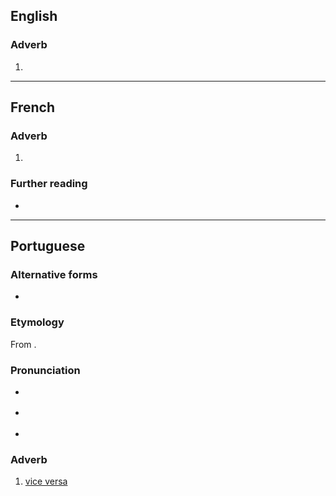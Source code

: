 {{also|viceversa|vice versa|vice versâ}}

==English==

===Adverb===
{{en-adv|-}}

# {{alternative spelling of|en|vice versa}}

----

==French==

===Adverb===
{{fr-adv}}

# {{alt form|fr|vice versa}}

===Further reading===
* {{R:TLFi}}

----

==Portuguese==

===Alternative forms===
* {{alt|pt|vice versa}}

===Etymology===
From {{bor|pt|la|vice versā}}.

===Pronunciation===
* {{a|Paulista}} {{IPA|pt|/ˌvi.si.ˈvɛɹ.sa/|/ˌvi.si.ˈvɛɾ.sɐ/}}
* {{a|South Brazil}} {{IPA|pt|/ˌvi.se.ˈvɛɻ.sa/}}
* {{hyphenation|pt|vi|ce|ver|sa}}

===Adverb===
{{pt-adv|-}}

# [[vice versa]] {{gloss|the other way round}}
#: {{syn|pt|às avessas|inversamente|reciprocamente}}